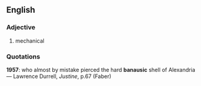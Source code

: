 ==English==
===Adjective===
# mechanical
===Quotations===
'''1957''': who almost by mistake pierced the hard '''banausic''' shell of Alexandria &mdash; Lawrence Durrell, ''Justine'', p.67 (Faber)